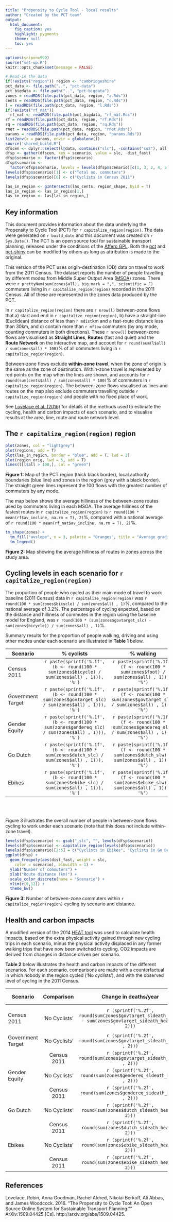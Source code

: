```yaml
---
title: "Propensity to Cycle Tool - local results"
author: "Created by the PCT team"
output:
  html_document:
    fig_caption: yes
    highlight: pygments
    theme: null
    toc: yes
---
```


```r
options(scipen=999)
source("set-up.R")
knitr::opts_chunk$set(message = FALSE)

# Read-in the data
if(!exists("region")) region <- "cambridgeshire"
pct_data <- file.path("..", "pct-data")
pct_bigdata <- file.path("..", "pct-bigdata")
zones = readRDS(file.path(pct_data, region, "z.Rds"))
cents = readRDS(file.path(pct_data, region, "c.Rds"))
l = readRDS(file.path(pct_data, region, "l.Rds"))
if(!exists("rf_nat"))
  rf_nat <- readRDS(file.path(pct_bigdata, "rf_nat.Rds"))
rf = readRDS(file.path(pct_data, region, "rf.Rds"))
rq = readRDS(file.path(pct_data, region, "rq.Rds"))
rnet = readRDS(file.path(pct_data, region, "rnet.Rds"))
params = readRDS(file.path(pct_data, region, "params.Rds"))
list2env(x = params, envir = globalenv())
source('shared_build.R')
dfscen <- dplyr::select(l@data, contains("slc"), -contains("co2"), all, olc = bicycle, dist_fast)
dfsp <- gather(dfscen, key = scenario, value = slc, -dist_fast)
dfsp$scenario <- factor(dfsp$scenario)
dfsp$scenario <-
  factor(dfsp$scenario, levels = levels(dfsp$scenario)[c(1, 3, 2, 4, 5, 6)])
levels(dfsp$scenario)[1] <- c("Total no. commuters")
levels(dfsp$scenario)[6] <- c("Cyclists in Census 2011")

las_in_region <- gIntersects(las_cents, region_shape, byid = T)
las_in_region <- las_in_region[1,]
las_in_region <- las[las_in_region,]
```

## Key information 

This document provides information about the data underlying the Propensity to Cycle Tool (PCT) for `r capitalize_region(region)`. The data were generated on `r build_date` and this document was created on `r Sys.Date()`. The PCT is an open source tool for sustainable transport planning, released under the conditions of the [Affero GPL](https://www.gnu.org/licenses/agpl-3.0). Both the [pct](https://github.com/npct/pct) and [pct-shiny](https://github.com/npct/pct-shiny) can be modified by others as long as attribution is made to the original.

This version of the PCT uses origin-destination (OD) data on travel to work from the 2011 Census. The dataset reports the number of people travelling by different modes from Middle Super Output Area ([MSOA](https://data.gov.uk/dataset/middle-layer-super-output-areas-2001-to-middle-layer-super-output-areas-2011-to-local-authority)) zones. There were `r prettyNum(sum(zones$all), big.mark = ",", scientific = F)` commuters living in `r capitalize_region(region)` recorded in the 2011 Census. All of these are represented in the zones data produced by the PCT.

In `r capitalize_region(region)` there are `r nrow(l)` between-zone flows that a) start and end in `r capitalize_region(region)`, b) have a straight-line (Euclidean) distance of less than `r mdist`km and a fast-route distance less than 30km, and c) contain more than `r mflow` commuters (by any mode, counting commuters in both directions).   These `r nrow(l)` between-zone flows are visualised as **Straight Lines**, **Routes** (fast and quiet) and the **Route Network** on the interactive map, and account for `r round(sum(l$all) / sum(zones$all) * 100)`% of all commuters living in `r capitalize_region(region)`.

Between-zone flows exclude **within-zone travel**, when the zone of origin is the same as the zone of destination. Within-zone travel is represented by red points on the map when the lines are shown, and accounts for `r round(sum(cents$all) / sum(zones$all) * 100)`% of commuters in `r capitalize_region(region)`. The between-zone flows visualised as lines and routes on the map also exclude commuters travelling outside `r capitalize_region(region)` and people with no fixed place of work.

See [Lovelace et al. (2016)](http://arxiv.org/abs/1509.04425) for details of the methods used to estimate the cycling, health and carbon impacts of each scenario, and to visualise results at the area, line, route and route network level.

## The `r capitalize_region(region)` region

<!-- Can we show hilliness by comparison to other areas?  -->

```r
plot(zones, col = "lightgrey")
plot(regions, add = T)
plot(las_in_region, border = "blue", add = T, lwd = 2)
plot(region_orig, lwd = 5, add = T)
lines(l[l$all > 100,], col = "green")
```

**Figure 1:** Map of the PCT region (thick black border), local authority boundaries (blue line) and zones in the region (grey with a black border). The straight green lines represent the 100 flows with the greatest number of commuters by any mode.

The map below shows the average hilliness of the between-zone routes used by commuters living in each MSOA.
The average hilliness of the fastest routes in
`r capitalize_region(region)` is
`r round(100 * mean(rf$av_incline, na.rm = T), 2)`%,
compared with a national average of
`r round(100 * mean(rf_nat$av_incline, na.rm = T), 2)`%.


```r
tm_shape(zones) +
  tm_fill("avslope", n = 3, palette = "Oranges", title = "Average gradient\nof fast routes (%)") +
  tm_legend()
```

**Figure 2:** Map showing the average hilliness of routes in zones across the study area.

## Cycling levels in each scenario for `r capitalize_region(region)`

The proportion of people who cycled as their main mode of travel to work baseline (2011 Census) data in `r capitalize_region(region)` was 
`r round(100 * sum(zones$bicycle) / sum(zones$all) , 1)`%, compared to the national average of 3.2%.
The percentage of cycling expected, based on the distance and hilliness of commutes in the region using the baseline model for England, was
`r round(100 * (sum(zones$govtarget_slc) - sum(zones$bicycle)) / sum(zones$all) , 1)`%.

<!--Can we please have here a table for the whole region per scenario, using area-based data? This would look like the following.  Cycling/walking/car drivers cells the percent is equal to the scenario level of cycling across all the zones, divided by 'all'.  In the "all other modes" cell, the percent is equal to 100% minus the first 3 rows. I suggest one decimal place.
                              % cyclists    % walking   % car drivers   % all other modes
  Census 2011
  Government Target
  Gender Equity
  Go Dutch
  Ebikes
-->
<!-- **Table 1:** Mode split among commuters living in `r capitalize_region(region)` across scenarios
-->

Summary results for the proportion of people walking, driving and using other modes under each scenario are illustrated in **Table 1**  below.

| Scenario | % cyclists | % walking | % car drivers | % all other modes |
| ------------- |:-------------: |:-------------: |:--------------:| :----------------: |
| Census 2011 | `r paste(sprintf('%.1f', (b <- round(100 * sum(zones$bicycle) / sum(zones$all) , 1))), '%')`|`r paste(sprintf('%.1f', (f <- round(100 * sum(zones$foot) / sum(zones$all) , 1))), '%')`|`r paste(sprintf('%.1f', (cd <- round(100 * sum(zones$car_driver) / sum(zones$all) , 1))), '%')` | `r paste(sprintf('%.1f', (100 - b - f - cd)), '%')` |
| Government Target | `r paste(sprintf('%.1f', (b <- round(100 * sum(zones$govtarget_slc) / sum(zones$all) , 1))), '%')` | `r paste(sprintf('%.1f', (f <- round(100 * sum(zones$govtarget_slw) / sum(zones$all) , 1))), '%')`|`r paste(sprintf('%.1f', (cd <- round(100 * sum(zones$govtarget_sld) / sum(zones$all) , 1))), '%')` | `r paste(sprintf('%.1f', (100 - b - f - cd)), '%')` |
| Gender Equity | `r paste(sprintf('%.1f', (b <- round(100 * sum(zones$gendereq_slc) / sum(zones$all) , 1))), '%')` | `r paste(sprintf('%.1f', (f <- round(100 * sum(zones$gendereq_slw) / sum(zones$all) , 1))), '%')`|`r paste(sprintf('%.1f', (cd <- round(100 * sum(zones$gendereq_sld) / sum(zones$all) , 1))), '%')` | `r paste(sprintf('%.1f', (100 - b - f - cd)), '%')` |
| Go Dutch | `r paste(sprintf('%.1f', (b <- round(100 * sum(zones$dutch_slc) / sum(zones$all) , 1))), '%')` | `r paste(sprintf('%.1f', (f <- round(100 * sum(zones$dutch_slw) / sum(zones$all) , 1))), '%')`|`r paste(sprintf('%.1f', (cd <- round(100 * sum(zones$dutch_sld) / sum(zones$all) , 1))), '%')` | `r paste(sprintf('%.1f', (100 - b - f - cd)), '%')` |
| Ebikes  | `r paste(sprintf('%.1f', (b <- round(100 * sum(zones$ebike_slc) / sum(zones$all) , 1))), '%')` | `r paste(sprintf('%.1f', (f <- round(100 * sum(zones$ebike_slw) / sum(zones$all) , 1))), '%')`|`r paste(sprintf('%.1f', (cd <- round(100 * sum(zones$ebike_sld) / sum(zones$all) , 1))), '%')` | `r paste(sprintf('%.1f', (100 - b - f - cd)), '%')` |


<br><br>

Figure 3 illustrates the overall number of people in between-zone flows cycling to work under each scenario (note that this does not include within-zone travel).

<!--Anna note I think we Ideally should revisit this figure at some point and include within-zone flows, I think it would make the figure much more helpful-->
```r
levels(dfsp$scenario) <- gsub("_slc", "", levels(dfsp$scenario))
levels(dfsp$scenario) <- capitalize_region(levels(dfsp$scenario))
levels(dfsp$scenario)[2:5] = c("Cyclists in Ebikes", "Cyclists in Go Dutch", "Cyclists in Gender Equality", "Cyclists in Government Target")
ggplot(dfsp) +
  geom_freqpoly(aes(dist_fast, weight = slc,
    color = scenario), binwidth = 1) +
  ylab("Number of commuters") +
  xlab("Route distance (km)") +
  scale_color_discrete(name = "Scenario") +
  xlim(c(0,12)) +
  theme_bw()
```

**Figure 3:** Number of between-zone commuters within `r capitalize_region(region)` cycling by scenario and distance.


<!-- ## Health and carbon impacts -->

<!-- A modified -->
<!-- version of the 2014 [HEAT tool](http://www.euro.who.int/en/health-topics/environment-and-health/Transport-and-health/publications/2011/health-economic-assessment-tools-heat-for-walking-and-for-cycling.-methodology-and-user-guide.-economic-assessment-of-transport-infrastructure-and-policies.-2014-update) -->
<!-- was used to calculate health impacts, based on the extra physical activity gained through new cycling trips in each scenario, minus the physical activity displaced in any former walking trips that have now been switched to cycling. CO2 impacts are derived from changes in distance driven per scenario. -->

<!-- Table 2 below illustrates the health and carbon impacts of the different scenarios.  For each scenario, comparisons are made with a counterfactual in which nobody in the region cycled (‘No cyclists’), and with the observed level of cycling in the 2011 Census.  -->

<!-- please create table below.

Scenario      Comparison                  Mortality Impacts                           Change in MTCO2e/year
                              Change in deaths/yr    Value of change (£, millions)
Census 2011  'No Cyclists'
Govt Target 'No Cyclists'
            Census 2011
Gender equity 'No Cyclists'
            Census 2011
Go Dutch 'No Cyclists'
            Census 2011
Ebikes 'No Cyclists'
            Census 2011-->

<!--
**Table 2:** Mortality and carbon impacts of scenarios in `r capitalize_region(region)`, relative to baseline and to a ‘no cyclists’ counterfactual.  Note that 'MTCO2e' stands for meg-tonnes of CO2-equivalent emissions
-->

## Health and carbon impacts

A modified version of the 2014 [HEAT tool](http://www.euro.who.int/en/health-topics/environment-and-health/Transport-and-health/publications/2011/health-economic-assessment-tools-heat-for-walking-and-for-cycling.-methodology-and-user-guide.-economic-assessment-of-transport-infrastructure-and-policies.-2014-update) was used to calculate health impacts, based on the extra physical activity gained through new cycling trips in each scenario, minus the physical activity displaced in any former walking trips that have now been switched to cycling. CO2 impacts are derived from changes in distance driven per scenario.

**Table 2** below illustrates the health and carbon impacts of the different scenarios.  For each scenario, comparisons are made with a counterfactual in which nobody in the region cycled ('No cyclists'), and with the observed level of cycling in the 2011 Census.

| Scenario | Comparison	| Change in deaths/year  | Value of change ( million pounds )  | Change in tonnes CO2e/year |
| -------- |:----------:|:-----------------: |:----------:| :---------------:|
| Census 2011 |	'No Cyclists' |  `r (sprintf('%.2f', round(sum(zones$govtarget_sldeath_heat) - sum(zones$govtarget_sideath_heat) , 2)))` | `r (sprintf('%.2f', round((sum(zones$govtarget_slvalue_heat) - sum(zones$govtarget_sivalue_heat)) / 1000000  , 2)))` | `r (round( ( sum(zones$govtarget_slco2) - sum(zones$govtarget_sico2) ) / 1000))` |
| Government Target |	'No Cyclists' |  `r (sprintf('%.2f', round(sum(zones$govtarget_sldeath_heat) , 2)))` | `r (sprintf('%.2f', round(sum(zones$govtarget_slvalue_heat) / 1000000  , 2)))` | `r (round( sum(zones$govtarget_slco2) / 1000))` |
|  |	Census 2011 |  `r (sprintf('%.2f', round(sum(zones$govtarget_sideath_heat) , 2)))` | `r (sprintf('%.2f', round(sum(zones$govtarget_sivalue_heat) / 1000000  , 2)))` | `r (round( sum(zones$govtarget_sico2) / 1000))` |
| Gender Equity |	'No Cyclists' |  `r (sprintf('%.2f', round(sum(zones$gendereq_sldeath_heat) , 2)))` | `r (sprintf('%.2f', round(sum(zones$gendereq_slvalue_heat) / 1000000  , 2)))` | `r (round( sum(zones$gendereq_slco2) / 1000))` | 
|  |	Census 2011 |  `r (sprintf('%.2f', round(sum(zones$gendereq_sideath_heat) , 2)))` | `r (sprintf('%.2f', round(sum(zones$gendereq_sivalue_heat) / 1000000  , 2)))` | `r (round( sum(zones$gendereq_sico2) / 1000))` |
| Go Dutch |	'No Cyclists' |  `r (sprintf('%.2f', round(sum(zones$dutch_sldeath_heat) , 2)))` | `r (sprintf('%.2f', round(sum(zones$dutch_slvalue_heat) / 1000000  , 2)))` | `r (round( sum(zones$dutch_slco2) / 1000))` |
|  |	Census 2011 |  `r (sprintf('%.2f', round(sum(zones$dutch_sideath_heat) , 2)))` | `r (sprintf('%.2f', round(sum(zones$dutch_sivalue_heat) / 1000000  , 2)))` | `r (round( sum(zones$dutch_sico2) / 1000))` |
| Ebikes |	'No Cyclists' |  `r (sprintf('%.2f', round(sum(zones$ebike_sldeath_heat) , 2)))` | `r (sprintf('%.2f', round(sum(zones$ebike_slvalue_heat) / 1000000  , 2)))` | `r (round( sum(zones$ebike_slco2) / 1000))` |
|  |	Census 2011 |  `r (sprintf('%.2f', round(sum(zones$ebike_sideath_heat) , 2)))` | `r (sprintf('%.2f', round(sum(zones$ebike_sivalue_heat) / 1000000  , 2)))` | `r (round( sum(zones$ebike_sico2) / 1000))` |


## References

Lovelace, Robin, Anna Goodman, Rachel Aldred, Nikolai Berkoff, Ali Abbas, and James Woodcock. 2016. "The Propensity to Cycle Tool: An Open Source Online System for Sustainable Transport Planning."" ArXiv:1509.04425 [Cs]. http://arxiv.org/abs/1509.04425.
